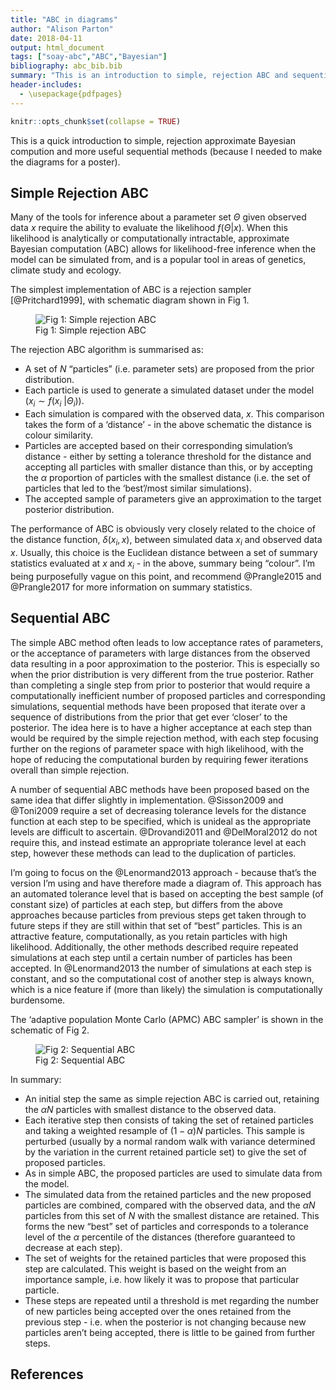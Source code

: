 ```yaml
---
title: "ABC in diagrams"
author: "Alison Parton"
date: 2018-04-11
output: html_document
tags: ["soay-abc","ABC","Bayesian"]
bibliography: abc_bib.bib
summary: "This is an introduction to simple, rejection ABC and sequential ABC methods."
header-includes:
  - \usepackage{pdfpages}
---
```

  
```r
knitr::opts_chunk$set(collapse = TRUE)
```

This is a quick introduction to simple, rejection approximate Bayesian compution and more useful sequential methods (because I needed to make the diagrams for a poster).

## Simple Rejection ABC

Many of the tools for inference about a parameter set $\Theta$ given observed data $x$ require the ability to evaluate the likelihood $f(\Theta | x)$. When this likelihood is analytically or computationally intractable, approximate Bayesian computation (ABC) allows for likelihood-free inference when the model can be simulated from, and is a popular tool in areas of genetics, climate study and ecology.

The simplest implementation of ABC is a rejection sampler [@Pritchard1999], with schematic diagram shown in Fig 1.

![Fig 1: Simple rejection ABC](/post/Simple_ABC.png)

The rejection ABC algorithm is summarised as:

- A set of $N$ "particles" (i.e. parameter sets) are proposed from the prior distribution.
- Each particle is used to generate a simulated dataset under the model ($x_i \sim f(x_i~|\Theta_i)$). 
- Each simulation is compared with the observed data, $x$. This comparison takes the form of a 'distance' - in the above schematic the distance is colour similarity.  
- Particles are accepted based on their corresponding simulation's distance - either by setting a tolerance threshold for the distance and accepting all particles with smaller distance than this, or by accepting the $\alpha$ proportion of particles with the smallest distance (i.e. the set of particles that led to the 'best'/most similar simulations). 
- The accepted sample of parameters give an approximation to the target posterior distribution. 

The performance of ABC is obviously very closely related to the choice of the distance function, $\delta(x_i, x)$, between simulated data $x_i$ and observed data $x$. Usually, this choice is the Euclidean distance between a set of summary statistics evaluated at $x$ and $x_i$ - in the above, summary being "colour". I'm being purposefully vague on this point, and recommend @Prangle2015 and @Prangle2017 for more information on summary statistics. 

## Sequential ABC

The simple ABC method often leads to low acceptance rates of parameters, or the acceptance of parameters with large distances from the observed data resulting in a poor approximation to the posterior. This is especially so when the prior distribution is very different from the true posterior. Rather than completing a single step from prior to posterior that would require a computationally inefficient number of proposed particles and corresponding simulations, sequential methods have been proposed that iterate over a sequence of distributions from the prior that get ever 'closer' to the posterior. The idea here is to have a higher acceptance at each step than would be required by the simple rejection method, with each step focusing further on the regions of parameter space with high likelihood, with the hope of reducing the computational burden by requiring fewer iterations overall than simple rejection.

A number of sequential ABC methods have been proposed based on the same idea that differ slightly in implementation. @Sisson2009 and @Toni2009 require a set of decreasing tolerance levels for the distance function at each step to be specified, which is unideal as the appropriate levels are difficult to ascertain. @Drovandi2011 and @DelMoral2012 do not require this, and instead estimate an appropriate tolerance level at each step, however these methods can lead to the duplication of particles. 

I'm going to focus on the @Lenormand2013 approach - because that's the version I'm using and have therefore made a diagram of. This approach has an automated tolerance level that is based on accepting the best sample (of constant size) of particles at each step, but differs from the above approaches because particles from previous steps get taken through to future steps if they are still within that set of "best" particles. This is an attractive feature, computationally, as you retain particles with high likelihood. Additionally, the other methods described require repeated simulations at each step until a certain number of particles has been accepted. In @Lenormand2013 the 
number of simulations at each step is constant, and so the computational cost of another step is always known, which is a nice feature if (more than likely) the simulation is computationally burdensome.

The 'adaptive population Monte Carlo (APMC) ABC sampler' is shown in the schematic of Fig 2.

![Fig 2: Sequential ABC](/post/APMC-ABC.png)

In summary:

- An initial step the same as simple rejection ABC is carried out, retaining the $\alpha N$ particles with smallest distance to the observed data. 
- Each iterative step then consists of taking the set of retained particles and taking a weighted resample of $(1-\alpha)N$ particles. This sample is perturbed (usually by a normal random walk with variance determined by the variation in the current retained particle set) to give the set of proposed particles.
- As in simple ABC, the proposed particles are used to simulate data from the model.
- The simulated data from the retained particles and the new proposed particles are combined, compared with the observed data, and the $\alpha N$ particles from this set of $N$ with the smallest distance are retained. This forms the new "best" set of particles and corresponds to a tolerance level of the $\alpha$ percentile of the distances (therefore guaranteed to decrease at each step).
- The set of weights for the retained particles that were proposed this step are calculated. This weight is based on the weight from an importance sample, i.e. how likely it was to propose that particular particle.
- These steps are repeated until a threshold is met regarding the number of new particles being accepted over the ones retained from the previous step - i.e. when the posterior is not changing because new particles aren't being accepted, there is little to be gained from further steps.

## References